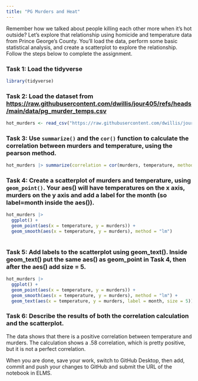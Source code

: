 ```yaml
---
title: "PG Murders and Heat"
---
```


Remember how we talked about people killing each other more when it's hot outside? Let's explore that relationship using homicide and temperature data from Prince George's County. You'll load the data, perform some basic statistical analysis, and create a scatterplot to explore the relationship. Follow the steps below to complete the assignment.

### Task 1: Load the tidyverse

```r
library(tidyverse)
```


### Task 2: Load the dataset from [https://raw.githubusercontent.com/dwillis/jour405/refs/heads/main/data/pg_murder_temps.csv](https://raw.githubusercontent.com/dwillis/jour405/refs/heads/main/data/pg_murder_temps.csv)

```r
hot_murders <- read_csv("https://raw.githubusercontent.com/dwillis/jour405/refs/heads/main/data/pg_murder_temps.csv")
```


### Task 3: Use `summarize()` and the `cor()` function to calculate the correlation between murders and temperature, using the pearson method.

```r
hot_murders |> summarize(correlation = cor(murders, temperature, method = "pearson"))
```


### Task 4: Create a scatterplot of murders and temperature, using `geom_point()`. Your aes() will have temperatures on the x axis, murders on the y axis and add a label for the month (so label=month inside the aes()).

```r

hot_murders |> 
  ggplot() +
  geom_point(aes(x = temperature, y = murders)) +
  geom_smooth(aes(x = temperature, y = murders), method = "lm")
  

```


### Task 5: Add labels to the scatterplot using geom_text(). Inside geom_text() put the same aes() as geom_point in Task 4, then after the aes() add size = 5.

```r
hot_murders |> 
  ggplot() +
  geom_point(aes(x = temperature, y = murders)) +
  geom_smooth(aes(x = temperature, y = murders), method = "lm") + 
  geom_text(aes(x = temperature, y = murders, label = month, size = 5))
```


### Task 6: Describe the results of both the correlation calculation and the scatterplot.

The data shows that there is a positive correlation between temperature and murders. The calculation shows a .58 correlation, which is pretty positive, but it is not a perfect correlation. 

When you are done, save your work, switch to GitHub Desktop, then add, commit and push your changes to GitHub and submit the URL of the notebook in ELMS.
